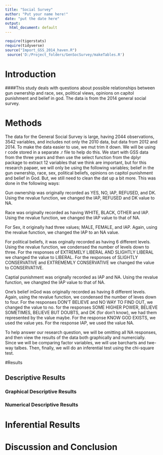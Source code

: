 ---
title: "Social Survey"
author: "Put your name here!"
date: "put the date here"
output:
  html_document: default
---

```{r include=FALSE,echo=FALSE}
require(tigerstats)
require(tidyverse)
source("Import_GSS_2014_haven.R")
 source('D:/Project_folders/GenSocSurvey/makeTables.R')
```
<!-- We recommend you use git branches -- create a separate branch for each major section i.e. Introduction, Methods, Results, Inferential Results, and Discussion and Conclusions - leave the YAML block untouched until the final merge where you put in your own name !-->

# Introduction

<!--In this section you explain what you are trying to show.  Where did the data come from?  What is the research or other question you are trying to answer?!-->   

####This study deals with questions about possible relationships between gun ownership and race, sex, political views, opinions on capitol punishment and belief in god. The data is from the 2014 general social survey.



# Methods

<!--Decide on your methods:  use "variable analysis" or other appropriate descriptors.  Make sure to choose at least one graphical method and at least one numerical method.!-->

The data for the General Social Survey is large, having 2044 observations, 3542 variables, and includes not only the 2010 data, but data from 2012 and 2014. To make the data easier to use, we mut trim it down. We will be using r code stored in a separate .r file to help do this. We start with GSS data from the three years and then use the select function from the dplyr package to extract 12 variables that we think are important, but for this research papaer, we will only be using the following variables; belief in the gun ownership, race, sex, political beliefs, opinions on capitol punishment and belief in God. But, we still need to clean the dat up a bit more. This was done in the following ways:

  Gun ownership was originally recorded as YES, NO, IAP, REFUSED, and DK. Using the revalue function, we changed the IAP, REFUSED and DK value to NA.
  
  Race was originally recorded as having WHITE, BLACK, OTHER and IAP. Using the revalue function, we changed the IAP value to that of NA.
  
  For Sex, it originally had three values; MALE, FEMALE, and IAP. Again, using the revalue function, we changed the IAP to an NA value.
  
  For political beliefs, it was orginally recorded as having 6 different levels. Using the revalue function, we condensed the number of levels down to three. For the responses of EXTREMELY LIBERAL AND SLIGHTLY LIBERAL we changed the value to  LIBERAL. For the responses of SLIGHTLY CONSERVATIVE and EXTREMEMLY CONSERVATIVE we changed the value to CONSERVATIVE.
  
  Captial punishment was orignally recorded as IAP and NA. Using the revalue function, we changted the IAP value to that of NA.
  
  One's belief inGod was originally recorded as having 8 different levels. Again, using the revalue function, we condensed the number of leves down to four. For the responses DON'T BELIEVE and NO WAY TO FIND OUT, we changed the value to no. for the responses SOME HIGHER POWER, BELIEVE SOMETIMES, BELIEVE BUT DOUBTS, and DK (for don't know), we had them represented by the value maybe. For the response KNOW GOD EXISTS, we used the value yes. For the response IAP, we used the value NA.
  
To help answer our research question, we will be omitting all NA responses, and then view the results of the data both graphically and numercially. Since we will be comparing factor variables, we will use barcharts and twe-way talbes. Then, finally, we will do an inferential test using the chi-square test.


#Results

<!--Divide this section into two sub-sections:  One for your descriptive  results and one for your inferential results.!-->

## Descriptive Results

### Graphical Descriptive Results

<!--Graphical results here.  Make sure to show your code.  Provide appropriate labels for axes, giving units if possible, and provide a good title for the graph, too.  Use the graphical results to describe the patterns if any that exist in the data as focused toward the research question!-->

### Numerical Descriptive Results

<!--Numerical results go here. Use the numerical results to describe the patterns if any that exist in the data as focused toward the research question!-->

# Inferential Results

<!--State hypothesis clearly.  Make sure your discussion of the inferential test covers all the aspects that the test output produces, such as test statistic, p-value etc.  Make a decision about the null hypothesis, explain the assumptions on which the selected test/procedure was based, and why the chosen procedure satisfys the assumptions and is appropriate to answer the research question!-->


# Discussion and Conclusion

<!--Discussion and conclusion here.  If you found a relationship be sure to consider whether the relationship occurs because one of the variables causes the other, or whether they perhasps are related for some other reason.  Watch the chapter 6 videos from the GeorgeTown videos collection.!-->
